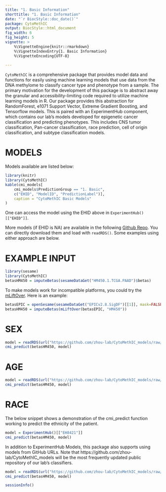 ```yaml
---
title: "1. Basic Information"
shorttitle: "1. Basic Information"
date: "`r BiocStyle::doc_date()`"
package: CytoMethIC
output: BiocStyle::html_document
fig_width: 6
fig_height: 5
vignette: >
    %\VignetteEngine{knitr::rmarkdown}
    %\VignetteIndexEntry{1. Basic Information}
    %\VignetteEncoding{UTF-8}
    
---
```


`CytoMethIC` is a comprehensive package that provides model data and functions
for easily using machine learning models that use data from the DNA methylome
to classify cancer type and phenotype from a sample. The primary motivation for
the development of this package is to abstract away the granular and
accessibility-limiting code required to utilize machine learning models in
R. Our package provides this abstraction for RandomForest, e1071 Support
Vector, Extreme Gradient Boosting, and Tensorflow models. This is paired with
an ExperimentHub component, which contains our lab's models developed for
epigenetic cancer classification and predicting phenotypes. This includes CNS tumor
classification, Pan-cancer classification, race prediction, cell of origin
classification, and subtype classification models.

# MODELS

Models available are listed below:

```r
library(knitr)
library(CytoMethIC)
kable(cmi_models[
    cmi_models$PredictionGroup == "1. Basic",
    c("EHID", "ModelID", "PredictionLabel")],
    caption = "CytoMethIC Basic Models"
)
```

One can access the model using the EHID above in
`ExperimentHub()[["EHID"]]`.

More models (if EHID is NA) are available in the following [Github
Repo](https://github.com/zhou-lab/CytoMethIC_models/tree/main/models).  You can
directly download them and load with `readRDS()`. Some examples using either
approach are below.

# EXAMPLE INPUT

```r
library(sesame)
library(CytoMethIC)
betasHM450 = imputeBetas(sesameDataGet("HM450.1.TCGA.PAAD")$betas)
```

To make models work for incompatible platforms, you could try the
[mLiftOver](https://academic.oup.com/bioinformatics/article/40/7/btae423/7705981). Here
is an example:

```r
betasEPIC = openSesame(sesameDataGet("EPICv2.8.SigDF")[[1]], mask=FALSE)
betasHM450 = imputeBetas(mLiftOver(betasEPIC, "HM450"))
```

# SEX

```r
model = readRDS(url("https://github.com/zhou-lab/CytoMethIC_models/raw/refs/heads/main/models/Sex2_HM450_20240114.rds"))
cmi_predict(betasHM450, model)
```

# AGE

```r
model = readRDS(url("https://github.com/zhou-lab/CytoMethIC_models/raw/refs/heads/main/models/Age_HM450_20240504.rds"))
cmi_predict(betasHM450, model)
```

# RACE

The below snippet shows a demonstration of the cmi_predict function working to
predict the ethnicity of the patient.

```r
model = ExperimentHub()[["EH8421"]]
cmi_predict(betasHM450, model)
```

In addition to ExperimentHub Models, this package also supports using models
from GitHub URLs. Note that https://github.com/zhou-lab/CytoMethIC_models will
be the most frequently updated public repository of our lab's classifiers.

```r
model = readRDS(url("https://github.com/zhou-lab/CytoMethIC_models/raw/refs/heads/main/models/Race5_rfcTCGA_InfHum3.rds"))
cmi_predict(betasHM450, model)
```

```r
sessionInfo()
```
